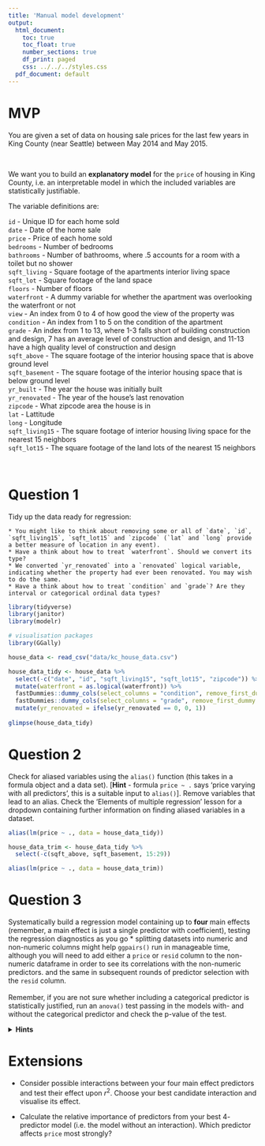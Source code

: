 ```yaml
---
title: 'Manual model development'
output:
  html_document:
    toc: true
    toc_float: true
    number_sections: true
    df_print: paged
    css: ../../../styles.css
  pdf_document: default
---
```



# MVP

You are given a set of data on housing sale prices for the last few years in King County (near Seattle) between May 2014 and May 2015.

<br>
<div class="emphasis">
We want you to build an **explanatory model** for the `price` of housing in King County, i.e. an interpretable model in which the included variables are statistically justifiable.

The variable definitions are:

`id` - Unique ID for each home sold  
`date` - Date of the home sale  
`price` - Price of each home sold  
`bedrooms` - Number of bedrooms  
`bathrooms` - Number of bathrooms, where .5 accounts for a room with a toilet but no shower  
`sqft_living` - Square footage of the apartments interior living space  
`sqft_lot` - Square footage of the land space  
`floors` - Number of floors  
`waterfront` - A dummy variable for whether the apartment was overlooking the waterfront or not  
`view` - An index from 0 to 4 of how good the view of the property was  
`condition` - An index from 1 to 5 on the condition of the apartment  
`grade` - An index from 1 to 13, where 1-3 falls short of building construction and design, 7 has an average level of construction and design, and 11-13 have a high quality level of construction and design  
`sqft_above` - The square footage of the interior housing space that is above ground level  
`sqft_basement` - The square footage of the interior housing space that is below ground level  
`yr_built` - The year the house was initially built  
`yr_renovated` - The year of the house’s last renovation  
`zipcode` - What zipcode area the house is in  
`lat` - Lattitude  
`long` - Longitude  
`sqft_living15` - The square footage of interior housing living space for the nearest 15 neighbors  
`sqft_lot15` - The square footage of the land lots of the nearest 15 neighbors  
</div>
<br>


# Question 1

Tidy up the data ready for regression:

    * You might like to think about removing some or all of `date`, `id`, `sqft_living15`, `sqft_lot15` and `zipcode` (`lat` and `long` provide a better measure of location in any event).
    * Have a think about how to treat `waterfront`. Should we convert its type?
    * We converted `yr_renovated` into a `renovated` logical variable, indicating whether the property had ever been renovated. You may wish to do the same.
    * Have a think about how to treat `condition` and `grade`? Are they interval or categorical ordinal data types?

```r
library(tidyverse)
library(janitor)
library(modelr)

# visualisation packages
library(GGally)
```
```r
house_data <- read_csv("data/kc_house_data.csv")

house_data_tidy <- house_data %>%
  select(-c("date", "id", "sqft_living15", "sqft_lot15", "zipcode")) %>% 
  mutate(waterfront = as.logical(waterfront)) %>% 
  fastDummies::dummy_cols(select_columns = "condition", remove_first_dummy = TRUE, remove_selected_columns = TRUE) %>% 
  fastDummies::dummy_cols(select_columns = "grade", remove_first_dummy = TRUE, remove_selected_columns = TRUE) %>%
  mutate(yr_renovated = ifelse(yr_renovated == 0, 0, 1))
  
glimpse(house_data_tidy) 
```


# Question 2

Check for aliased variables using the `alias()` function (this takes in a formula object and a data set). [**Hint** - formula `price ~ .` says 'price varying with all predictors', this is a suitable input to `alias()`]. Remove variables that lead to an alias. Check the 'Elements of multiple regression' lesson for a dropdown containing further information on finding aliased variables in a dataset.

```r
alias(lm(price ~ ., data = house_data_tidy))
```

```r
house_data_trim <- house_data_tidy %>% 
  select(-c(sqft_above, sqft_basement, 15:29))

alias(lm(price ~ ., data = house_data_trim))
```


# Question 3

Systematically build a regression model containing up to **four** main effects (remember, a main effect is just a single predictor with coefficient), testing the regression diagnostics as you go
    * splitting datasets into numeric and non-numeric columns might help `ggpairs()` run in manageable time, although you will need to add either a `price` or `resid` column to the non-numeric dataframe in order to see its correlations with the non-numeric predictors.
    and the same in subsequent rounds of predictor selection with the `resid` column.<br><br>
Remember, if you are not sure whether including a categorical predictor is statistically justified, run an `anova()` test passing in the models with- and without the categorical predictor and check the p-value of the test.

<details>
<summary>**Hints**</summary>
```r
houses_tidy_numeric <- house_data_trim %>%
  select_if(is.numeric)

houses_tidy_nonnumeric <- house_data_trim%>%
  select_if(function(x) !is.numeric(x))

houses_tidy_nonnumeric$price <- house_data_trim$price

ggpairs(houses_tidy_numeric)
ggpairs(houses_tidy_nonnumeric)
```

```r
model_1a <- lm(price ~ sqft_living, data = houses_tidy_numeric)
summary(model_1a)
```

```r
library(ggfortify)
autoplot(model_1a)
```

```r
houses_remaining_resid <- houses_tidy_numeric %>%
  add_residuals(model_1a) %>%
  select(-c("price", "sqft_living"))

houses_remaining_resid %>%
  ggpairs()
```
```r
model_2 <- lm(price ~ sqft_living + view, data = houses_tidy_numeric)
summary(model_2)
```

```r
model_2a <- lm(price ~ sqft_living + lat, data = houses_tidy_numeric)
summary(model_2a)
```

```r
autoplot(model_2a)
```

```r
houses_remaining_resid <- houses_tidy_numeric %>%
  add_residuals(model_2a) %>%
  select(-c("price", "sqft_living", "lat"))

houses_remaining_resid %>%
  ggpairs()
```
```r
model_3a <- lm(price ~ sqft_living + lat + view, data = houses_tidy_numeric)
summary(model_3a)
```


```r
model_3b <- lm(price ~ sqft_living + lat + yr_renovated, data = houses_tidy_numeric)
summary(model_3b)
```


```r
autoplot(model_3b)
```


```r
houses_remaining_resid <- houses_tidy_numeric %>%
  add_residuals(model_3a) %>%
  select(-c("price", "sqft_living", "lat", "view"))

houses_remaining_resid %>%
  ggpairs()
```

```r
model_4a <- lm(price ~ sqft_living + lat +  view + yr_built, data = houses_tidy_numeric)
summary(model_4a)
```

```r
autoplot(model_4a)
```

```r
library(relaimpo)

calc.relimp(model_4a, type = "lmg", rela = TRUE)
```

</details>



# Extensions

* Consider possible interactions between your four main effect predictors and test their effect upon $r^2$. Choose your best candidate interaction and visualise its effect. 

* Calculate the relative importance of predictors from your best $4$-predictor model (i.e. the model without an interaction). Which predictor affects `price` most strongly?

